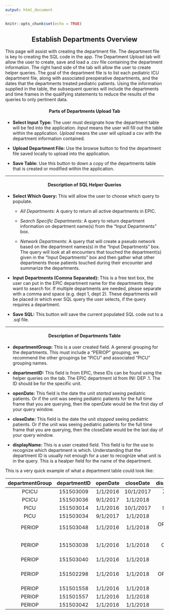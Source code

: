 ```yaml
---
output: html_document
---
```


```r
knitr::opts_chunk$set(echo = TRUE)
```


<h2 style="text-align: center;"> Establish Departments Overview</h2>


This page will assist with creating the department file. The department file is key to creating the SQL code in the app. The Department Upload tab will allow the user to create, save and load a .csv file containing the department information. The right hand side of the tab will allow the user to create helper queries. The goal of the department file is to list each pediatric ICU department file, along with associated preoperative departments, and the dates that the departments treated pediatric patients. Using the information supplied in the table, the subsequent queries will include the departments and time frames in the qualifying statements to reduce the results of the queries to only pertinent data. 

<h4 style="text-align: center;font-weight: bold;"> Parts of Departments Upload Tab </h4>

- **Select Input Type:** The user must designate how the department table will be fed into the application. _Input_ means the user will fill out the table within the application. _Upload_ means the user will upload a csv with the department information contained.

- **Upload Department File:** Use the browse button to find the department file saved locally to upload into the application.

- **Save Table:** Use this button to down a copy of the departments table that is created or modified within the application. 

--------------------------------------------------------------------------------------------------------------------------------------------------------

<h4 style="text-align: center;font-weight: bold;"> Description of SQL Helper Queries </h4>

- **Select Which Query:** This will allow the user to choose which query to populate.

    - _All Departments_: A query to return all active departments in EPIC.
    
    - _Search Specific Departments_: A query to return department information on department name(s) from the "Input Departments" box.
    
    - _Network Departments_: A query that will create a pseudo network based on the department names(s) in the "Input Departments" box. The query will look at all encounters that touched the department(s) given in the "Input Departments" box and then gather what other departments those patients touched during their encounter and summarize the departments.

- **Input Departments (Comma Separated):** This is a free text box, the user can put in the EPIC department name for the departments they want to search for. If multiple departments are needed, please separate with a comma and space (e.g. dept 1, dept 2). These departments will be placed in which ever SQL query the user selects, if the query requires a department. 

- **Save SQL:** This button will save the current populated SQL code out to a .sql file.

--------------------------------------------------------------------------------------------------------------------------------------------------------

<h4 style="text-align: center;font-weight: bold;"> Description of Departments Table </h4>

- **departmentGroup:** This is a user created field. A general grouping for the departments. This must include a "PERIOP" grouping, we recommend the other groupings be "PICU" and associated "PICU" grouping names.

- **departmentID:** This field is from EPIC, these IDs can be found using the helper queries on the tab. The EPIC department id from INI: DEP .1. The ID should be for the specific unit.

- **openDate:** This field is the date the unit _started_ seeing pediatric patients. Or if the unit was seeing pediatric patients for the full time frame that you are querying, then the openDate would be the first day of your query window.

- **closeDate:** This field is the date the unit _stopped_ seeing pediatric patients. Or if the unit was seeing pediatric patients for the full time frame that you are querying, then the closeDate would be the last day of your query window.

- **displayName:** This is a user created field. This field is for the use to recognize which department is which. Understanding that the department ID is usually not enough for a user to recognize what unit is in the query. This is a healper field for the name of the department. 

This is a very quick example of what a department table could look like:

| **departmentGroup** | **departmentID** | **openDate** | **closeDate** | **displayName** |
|:---:|:---:|:---:|:---:|:---:|
| PCICU | 151503009 | 1/1/2016 | 10/1/2017 | 7-4900 |
| PCICU | 151503036 | 9/1/2017 | 1/1/2018 | CH 7E |
| PICU | 151503014 | 1/1/2016 | 10/1/2017 | 9-5200 |
| PICU | 151503034 | 9/1/2017 | 1/1/2018 | CH 8W |
| PERIOP | 151503048 | 1/1/2016 | 1/1/2018 | OPERATING ROOM |
| PERIOP | 151503038 | 1/1/2016 | 1/1/2018 | PEDS CATH/EP LABS |
| PERIOP | 151503040 | 1/1/2016 | 1/1/2018 | HPS |
| PERIOP | 151502298 | 1/1/2016 | 1/1/2018 | CH OPERATING ROOM |
| PERIOP | 151501558 | 1/1/2016 | 1/1/2018 | SDAU |
| PERIOP | 151501557 | 1/1/2016 | 1/1/2018 | PACU |
| PERIOP | 151503042 | 1/1/2016 | 1/1/2018 | CHGI |


